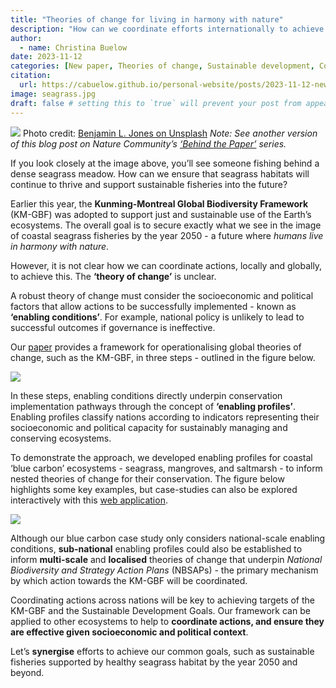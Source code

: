 ```yaml
---
title: "Theories of change for living in harmony with nature"
description: "How can we coordinate efforts internationally to achieve global sustainability goals?"
author:
  - name: Christina Buelow
date: 2023-11-12
categories: [New paper, Theories of change, Sustainable development, Conservation] # self-defined categories
citation: 
  url: https://cabuelow.github.io/personal-website/posts/2023-11-12-new-paper/ 
image: seagrass.jpg
draft: false # setting this to `true` will prevent your post from appearing on your listing page until you're ready!
---
```


![](seagrass.jpg) Photo credit: [Benjamin L. Jones on Unsplash](https://unsplash.com/@boardshortsben)
*Note: See another version of this blog post on Nature Community's ['Behind the Paper'](https://sustainabilitycommunity.springernature.com/posts/theories-of-change-for-living-in-harmony-with-nature) series.*

If you look closely at the image above, you'll see someone fishing behind a dense seagrass meadow. How can we ensure that seagrass habitats will continue to thrive and support sustainable fisheries into the future?

Earlier this year, the **Kunming-Montreal Global Biodiversity Framework** (KM-GBF) was adopted to support just and sustainable use of the Earth's ecosystems. The overall goal is to secure exactly what we see in the image of coastal seagrass fisheries by the year 2050 - a future where *humans live in harmony with nature*.

However, it is not clear how we can coordinate actions, locally and globally, to achieve this. The **'theory of change'** is unclear.

A robust theory of change must consider the socioeconomic and political factors that allow actions to be successfully implemented - known as **'enabling conditions'**. For example, national policy is unlikely to lead to successful outcomes if governance is ineffective.

Our [paper](
https://doi.org/10.1038/s41893-023-01245-y) provides a framework for operationalising global theories of change, such as the KM-GBF, in three steps - outlined in the figure below.

![](Fig1.png)

In these steps, enabling conditions directly underpin conservation implementation pathways through the concept of **'enabling profiles'**. Enabling profiles classify nations according to indicators representing their socioeconomic and political capacity for sustainably managing and conserving ecosystems.

To demonstrate the approach, we developed enabling profiles for coastal 'blue carbon' ecosystems - seagrass, mangroves, and saltmarsh - to inform nested theories of change for their conservation. The figure below highlights some key examples, but case-studies can also be explored interactively with this [web application](https://github.com/cabuelow/enabling-profiles-app#enabling-profiles-for-coastal-wetland-conservation).

![](Fig5.png)

Although our blue carbon case study only considers national-scale enabling conditions, **sub-national** enabling profiles could also be established to inform **multi-scale** and **localised** theories of change that underpin *National Biodiversity and Strategy Action Plans* (NBSAPs) - the primary mechanism by which action towards the KM-GBF will be coordinated.

Coordinating actions across nations will be key to achieving targets of the KM-GBF and the Sustainable Development Goals. Our framework can be applied to other ecosystems to help to **coordinate actions, and ensure they are effective given socioeconomic and political context**.

Let's **synergise** efforts to achieve our common goals, such as sustainable fisheries supported by healthy seagrass habitat by the year 2050 and beyond.
